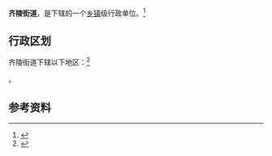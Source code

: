 {{中国乡级行政区|37/03/05/005/000}}

'''齐陵街道'''，是{{PRC admin/fullname|37/03/05/005/000|3}}下辖的一个[[乡镇|乡镇]]级行政单位。<ref>{{PRC admin/ref sgc|{{PRC admin/parent|37/03/05/005/000}}}}</ref>

== 行政区划 ==

齐陵街道下辖以下地区：<ref>{{PRC admin/ref sgc|37/03/05/005/000}}</ref>

{{PRC admin/children|37/03/05/005/000}}。

== 参考资料 ==

{{reflist}}

{{行政区划小作品}}
{{PRC admin/navcat|37/03/05/005/000}}